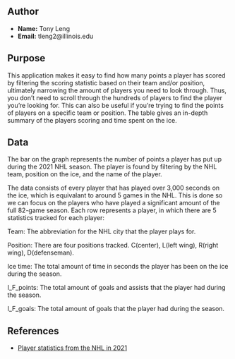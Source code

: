 ## Author

- **Name:** Tony Leng
- **Email:** tleng2@illinois.edu

## Purpose

This application makes it easy to find how many points a player has scored by filtering the scoring statistic based on their team and/or position, ultimately narrowing the amount of players you need to look through. Thus, you don't need to scroll through the hundreds of players to find the player you're looking for. This can also be useful if you're trying to find the points of players on a specific team or position. The table gives an in-depth summary of the players scoring and time spent on the ice.

## Data

The bar on the graph represents the number of points a player has put up during the 2021 NHL season. The player is found by filtering by the NHL team, position on the ice, and the name of the player.

The data consists of every player that has played over 3,000 seconds on the ice, which is equivalant to around 5 games in the NHL. This is done so we can focus on the players who have played a significant amount of the full 82-game season. Each row represents a player, in which there are 5 statistics tracked for each player:

Team: The abbreviation for the NHL city that the player plays for.

Position: There are four positions tracked. C(center), L(left wing), R(right wing), D(defenseman).

Ice time: The total amount of time in seconds the player has been on the ice during the season.

I_F_points: The total amount of goals and assists that the player had during the season.

I_F_goals: The total amount of goals that the player had during the season.

## References

- [Player statistics from the NHL in 2021](https://www.kaggle.com/datasets/mesadowski/nhl-player-and-team-data-20089202122)
